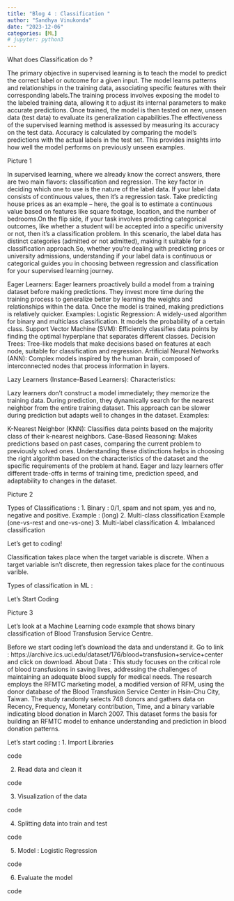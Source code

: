 ```yaml
---
title: "Blog 4 : Classification "
author: "Sandhya Vinukonda"
date: "2023-12-06"
categories: [ML]
# jupyter: python3
---
```


What does Classification do ? 

The primary objective in supervised learning is to teach the model to predict the correct label or outcome for a given input. The model learns patterns and relationships in the training data, associating specific features with their corresponding labels.The training process involves exposing the model to the labeled training data, allowing it to adjust its internal parameters to make accurate predictions. Once trained, the model is then tested on new, unseen data (test data) to evaluate its generalization capabilities.The effectiveness of the supervised learning method is assessed by measuring its accuracy on the test data. Accuracy is calculated by comparing the model's predictions with the actual labels in the test set. This provides insights into how well the model performs on previously unseen examples.

Picture 1 

In supervised learning, where we already know the correct answers, there are two main flavors: classification and regression. The key factor in deciding which one to use is the nature of the label data. If your label data consists of continuous values, then it's a regression task. Take predicting house prices as an example – here, the goal is to estimate a continuous value based on features like square footage, location, and the number of bedrooms.On the flip side, if your task involves predicting categorical outcomes, like whether a student will be accepted into a specific university or not, then it's a classification problem. In this scenario, the label data has distinct categories (admitted or not admitted), making it suitable for a classification approach.So, whether you're dealing with predicting prices or university admissions, understanding if your label data is continuous or categorical guides you in choosing between regression and classification for your supervised learning journey.


Eager Learners:
Eager learners proactively build a model from a training dataset before making predictions.
They invest more time during the training process to generalize better by learning the weights and relationships within the data.
Once the model is trained, making predictions is relatively quicker.
Examples:
Logistic Regression: A widely-used algorithm for binary and multiclass classification. It models the probability of a certain class.
Support Vector Machine (SVM): Efficiently classifies data points by finding the optimal hyperplane that separates different classes.
Decision Trees: Tree-like models that make decisions based on features at each node, suitable for classification and regression.
Artificial Neural Networks (ANN): Complex models inspired by the human brain, composed of interconnected nodes that process information in layers.


Lazy Learners (Instance-Based Learners):
Characteristics:

Lazy learners don't construct a model immediately; they memorize the training data.
During prediction, they dynamically search for the nearest neighbor from the entire training dataset.
This approach can be slower during prediction but adapts well to changes in the dataset.
Examples:

K-Nearest Neighbor (KNN): Classifies data points based on the majority class of their k-nearest neighbors.
Case-Based Reasoning: Makes predictions based on past cases, comparing the current problem to previously solved ones.
Understanding these distinctions helps in choosing the right algorithm based on the characteristics of the dataset and the specific requirements of the problem at hand. Eager and lazy learners offer different trade-offs in terms of training time, prediction speed, and adaptability to changes in the dataset.

Picture 2 

Types of Classifications : 
1. Binary : 0/1, spam and not spam, yes and no, negative and positive.
Example : (long) 
2. Multi-class classification 
Example (one-vs-rest and one-vs-one)
3. Multi-label classification 
4. Imbalanced classification 

Let’s get to coding! 


Classification takes place when the target variable is discrete. 
When a target variable isn't discrete, then regression takes place for the continuous varible. 

Types of classification in ML : 

Let’s Start Coding 

Picture 3

Let's look at a Machine Learning code example that shows binary classification of Blood Transfusion Service Centre. 

Before we start coding let’s download the data and understand it. 
Go to link : https://archive.ics.uci.edu/dataset/176/blood+transfusion+service+center and click on download. 
About Data : This study focuses on the critical role of blood transfusions in saving lives, addressing the challenges of maintaining an adequate blood supply for medical needs. The research employs the RFMTC marketing model, a modified version of RFM, using the donor database of the Blood Transfusion Service Center in Hsin-Chu City, Taiwan. The study randomly selects 748 donors and gathers data on Recency, Frequency, Monetary contribution, Time, and a binary variable indicating blood donation in March 2007. This dataset forms the basis for 
building an RFMTC model to enhance understanding and prediction in blood donation patterns.

Let’s start coding : 
1. Import Libraries 

code 

2. Read data and clean it 

code 

3. Visualization of the data 

code

4. Splitting data into train and test

code

5. Model : Logistic Regression

code

6. Evaluate the model 

code 

